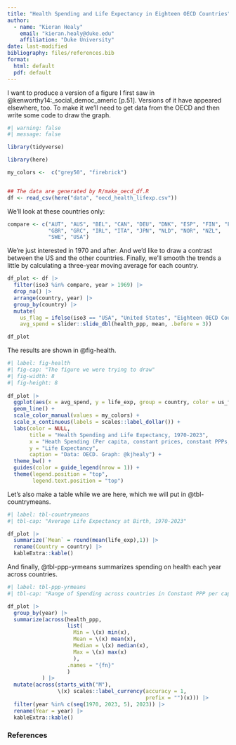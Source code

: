 ```yaml
---
title: "Health Spending and Life Expectancy in Eighteen OECD Countries"
author:
  - name: "Kieran Healy"
    email: "kieran.healy@duke.edu"
    affiliation: "Duke University"
date: last-modified
bibliography: files/references.bib
format:
  html: default
  pdf: default
---
```



I want to produce a version of a figure I first saw in @kenworthy14:_social_democ_americ [p.51]. Versions of it have appeared elsewhere, too. To make it we'll need to get data from the OECD and then write some code to draw the graph. 

```r
#| warning: false
#| message: false

library(tidyverse)
```

```r
library(here)

my_colors <-  c("grey50", "firebrick")


## The data are generated by R/make_oecd_df.R
df <- read_csv(here("data", "oecd_health_lifexp.csv"))
```


We'll look at these countries only:

```r
compare <- c("AUT", "AUS", "BEL", "CAN", "DEU", "DNK", "ESP", "FIN", "FRA",
             "GBR", "GRC", "IRL", "ITA", "JPN", "NLD", "NOR", "NZL",
             "SWE", "USA")

```

We're just interested in 1970 and after. And we'd like to draw a contrast between the US and the other countries. Finally, we'll smooth the trends a little by calculating a three-year moving average for each country. 

```r
df_plot <- df |>
  filter(iso3 %in% compare, year > 1969) |> 
  drop_na() |>
  arrange(country, year) |>
  group_by(country) |> 
  mutate(
    us_flag = ifelse(iso3 == "USA", "United States", "Eighteen OECD Countries"), 
    avg_spend = slider::slide_dbl(health_ppp, mean, .before = 3)) 

df_plot  
```

The results are shown in @fig-health.


```r
#| label: fig-health
#| fig-cap: "The figure we were trying to draw"
#| fig-width: 8
#| fig-height: 8
 
df_plot |>   
  ggplot(aes(x = avg_spend, y = life_exp, group = country, color = us_flag)) +
  geom_line() +
  scale_color_manual(values = my_colors) +
  scale_x_continuous(labels = scales::label_dollar()) +
  labs(color = NULL,
       title = "Health Spending and Life Expectancy, 1970-2023",
       x = "Heath Spending (Per capita, constant prices, constant PPPs, 3 year rolling average)",
       y = "Life Expectancy",
       caption = "Data: OECD. Graph: @kjhealy") + 
  theme_bw() + 
  guides(color = guide_legend(nrow = 1)) + 
  theme(legend.position = "top", 
        legend.text.position = "top")

```


Let's also make a table while we are here, which we will put in @tbl-countrymeans.

```r
#| label: tbl-countrymeans
#| tbl-cap: "Average Life Expectancy at Birth, 1970-2023"

df_plot |> 
  summarize(`Mean` = round(mean(life_exp),1)) |> 
  rename(Country = country) |> 
  kableExtra::kable()
```


And finally, @tbl-ppp-yrmeans summarizes spending on health each year across countries.

```r
#| label: tbl-ppp-yrmeans
#| tbl-cap: "Range of Spending across countries in Constant PPP per capita, selected years 1970-2023, rounded to the nearest dollar."

df_plot |> 
  group_by(year) |> 
  summarize(across(health_ppp,           
                   list(
                     Min = \(x) min(x),
                     Mean = \(x) mean(x),
                     Median = \(x) median(x),
                     Max = \(x) max(x)
                     ), 
                   .names = "{fn}"
                   )
           ) |> 
  mutate(across(starts_with("M"), 
                \(x) scales::label_currency(accuracy = 1,
                                            prefix = "")(x))) |> 
  filter(year %in% c(seq(1970, 2023, 5), 2023)) |> 
  rename(Year = year) |> 
  kableExtra::kable()

```



### References

::: {#refs}
:::
